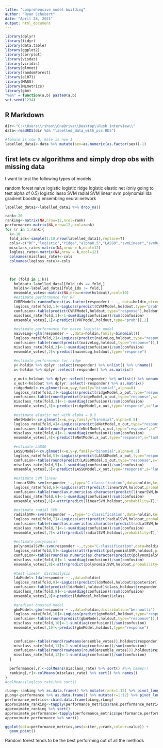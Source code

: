 ---
title: "comprehensive model building"
author: "Ryan Schubert"
date: "April 28, 2021"
output: html_document
---

```{r setup, include=FALSE}
library(dplyr)
library(tidyr)
library(data.table)
library(ggplot2)
library(corrplot)
library(visdat)
library(viridis)
library(glmnet)
library(randomForest)
library(e1071)
library(MASS)
library(MLmetrics)
library(gbm)
"%&%" = function(a,b) paste0(a,b)
set.seed(1234)
```

## R Markdown


```{r cars}
dir<-"C:\\Users\\rshoo\\OneDrive\\Desktop\\Rush Interview\\"
data<-readRDS(dir %&% "labelled_data_with_pcs.RDS")

#female is now 0, male is now 1
labelled_data1<-data %>% mutate(sex=as.numeric(as.factor(sex))-1)
```

## first lets cv algorithms and simply drop obs with missing data

I want to test the following types of models

random forest
naive logistic
logistic ridge
logistic elastic net (only going to test alpha of 0.5)
logistic lasso
SVM radial
SVM linear
svm polynomial
lda
gradient boosting
ensembling
neural network

```{r}
labelled_data1<-labelled_data1 %>% drop_na()

rank<-20
ranking<-matrix(NA,nrow=12,ncol=rank)
performance<-matrix(NA,nrow=12,ncol=rank)
for (r in 1:rank){
  k<-10
  fold_ids<-sample(1:10,nrow(labelled_data1),replace=T)
  cols<-c("RF","logistic","ridge","alpha0.5","LASSO","svmLinear","svmRadial","svmPolynomial","LDA","GBM","ensemble1","ensemble2")
  misclass_rate<-matrix(NA,nrow = k,ncol=12)
  logloss_rate<-matrix(NA,nrow = k,ncol=12)
  colnames(misclass_rate)<-cols
  colnames(logloss_rate)<-cols
  
  
  
  for (fold in 1:k){
    holdout<-labelled_data1[fold_ids == fold,]
    holdin<-labelled_data1[fold_ids != fold,]
    ensemble_votes<-matrix(NA,nrow=nrow(holdout),ncol=10)
    #estimate performance for RF
    CVRFModel<-randomForest(as.factor(responder) ~ ., data=holdin,ntree=500)
    logloss_rate[fold,1]<-LogLoss(predict(CVRFModel,holdout,type="prob")[,2],holdout$responder)
    confusion<-table(predict(CVRFModel,holdout,type="response"),holdout$responder)
    misclass_rate[fold,1]<-1-sum(diag(confusion))/sum(confusion)
    ensemble_votes[,1]<-predict(CVRFModel,holdout,type="prob")[,2]
    
    #estimate performance for naive logistic model
    naiveLog<-glm(responder ~ .,data=holdin,family=binomial())
    logloss_rate[fold,2]<-LogLoss(predict(naiveLog,holdout,type="response"),holdout$responder)
    confusion<-table(round(predict(naiveLog,holdout,type="response")),holdout$responder)
    misclass_rate[fold,2]<-1-sum(diag(confusion))/sum(confusion)
    ensemble_votes[,2]<-predict(naiveLog,holdout,type="response")
    
    #estimate performance for ridge
    y<-holdin %>% dplyr::select(responder) %>% unlist() %>% unname()
    x<-holdin %>% dplyr::select(-responder) %>% as.matrix()
    
    y_out<-holdout %>% dplyr::select(responder) %>% unlist() %>% unname()
    x_out<-holdout %>% dplyr::select(-responder) %>% as.matrix()
    ridgeModel<-cv.glmnet(x=x,y=y,family="binomial",alpha=0)
    logloss_rate[fold,3]<-LogLoss(predict(ridgeModel,x_out,type="response",s="lambda.1se"),y_out)
    confusion<-table(round(predict(ridgeModel,x_out,type="response",s="lambda.1se")),y_out)
    misclass_rate[fold,3]<-1-sum(diag(confusion))/sum(confusion)
    ensemble_votes[,3]<-predict(ridgeModel,x_out,type="response",s="lambda.1se")
    
    #estimate elastic net with alpha = 0.5
    eNetModel<-cv.glmnet(x=x,y=y,family="binomial",alpha=0.5)
    logloss_rate[fold,4]<-LogLoss(predict(eNetModel,x_out,type="response",s="lambda.1se"),y_out)
    confusion<-table(round(predict(eNetModel,x_out,type="response",s="lambda.1se")),y_out)
    misclass_rate[fold,4]<-1-sum(diag(confusion))/sum(confusion)
    ensemble_votes[,4]<-predict(eNetModel,x_out,type="response",s="lambda.1se")
    
    #estimate LASSO
    LASSOModel<-cv.glmnet(x=x,y=y,family="binomial",alpha=0.5)
    logloss_rate[fold,5]<-LogLoss(predict(LASSOModel,x_out,type="response",s="lambda.1se"),y_out)
    confusion<-table(round(predict(LASSOModel,x_out,type="response",s="lambda.1se")),y_out)
    misclass_rate[fold,5]<-1-sum(diag(confusion))/sum(confusion)
    ensemble_votes[,5]<-predict(LASSOModel,x_out,type="response",s="lambda.1se")
    
    #estimate SVM linear
    linearSVM<-svm(responder ~.,type="C-classification",data=holdin,kernel="linear",probability=T)
    logloss_rate[fold,6]<-LogLoss(attr(predict(linearSVM,holdout,probability=T),"probabilities")[,2],holdout$responder)
    confusion<-table(round(as.numeric(as.character(predict(linearSVM,holdout)))),holdout$responder)
    misclass_rate[fold,6]<-1-sum(diag(confusion))/sum(confusion)
    ensemble_votes[,6]<-attr(predict(linearSVM,holdout,probability=T),"probabilities")[,2]
    
    #estimate radial SVM
    radialSVM<-svm(responder ~.,type="C-classification",data=holdin,kernel="radial",probability=T)
    logloss_rate[fold,7]<-LogLoss(attr(predict(radialSVM,holdout,probability=T),"probabilities")[,2],holdout$responder)
    confusion<-table(round(as.numeric(as.character(predict(radialSVM,holdout)))),holdout$responder)
    misclass_rate[fold,7]<-1-sum(diag(confusion))/sum(confusion)
    ensemble_votes[,7]<-attr(predict(radialSVM,holdout,probability=T),"probabilities")[,2]
    
    #estimate polynomial
    polynomialSVM<-svm(responder ~.,type="C-classification",data=holdin,kernel="polynomial",probability=T)
    logloss_rate[fold,8]<-LogLoss(attr(predict(polynomialSVM,holdout,probability=T),"probabilities")[,2],holdout$responder)
    confusion<-table(round(as.numeric(as.character(predict(polynomialSVM,holdout)))),holdout$responder)
    misclass_rate[fold,8]<-1-sum(diag(confusion))/sum(confusion)
    ensemble_votes[,8]<-attr(predict(polynomialSVM,holdout,probability=T),"probabilities")[,2]
    
    #test linear  discanalysis
    ldaModel<-lda(responder ~ .,data=holdin)
    logloss_rate[fold,9]<-LogLoss(predict(ldaModel,holdout)$posterior[,2],holdout$responder)
    confusion<-table(predict(ldaModel,holdout)$class,holdout$responder)
    misclass_rate[fold,9]<-1-sum(diag(confusion))/sum(confusion)
    ensemble_votes[,9]<-predict(ldaModel,holdout)$class
    
    #gradient boosted model 
    gbmModel<-gbm(responder ~ .,data=holdin,distribution="bernoulli") 
    logloss_rate[fold,10]<-LogLoss(predict(gbmModel,holdout,type="response"),holdout$responder)
    confusion<-table(round(predict(gbmModel,holdout,type="response")),holdout$responder)
    misclass_rate[fold,10]<-1-sum(diag(confusion))/sum(confusion)
    ensemble_votes[,10]<-predict(gbmModel,holdout,type="response")
    
    
    confusion<-table(round(rowMeans(ensemble_votes)),holdout$responder)
    misclass_rate[fold,11]<-1-sum(diag(confusion))/sum(confusion)
    confusion<-table(round(rowMeans(round(ensemble_votes))),holdout$responder)
    misclass_rate[fold,12]<-1-sum(diag(confusion))/sum(confusion)
  }
  
  performance[,r]<-colMeans(misclass_rate) %>% sort() #%>% names()
  ranking[,r]<-colMeans(misclass_rate) %>% sort() %>% names()
}
#colMeans(logloss_rate)%>% sort()
```

```{r}
rLong<-ranking %>% as.data.frame() %>% mutate(rank=1:12) %>% pivot_longer(!rank) %>% rename(iter="name") %>% mutate(iter=gsub("V","",iter),iter=as.numeric(iter))
pLong<-performance %>% as.data.frame() %>% mutate(r=1:12) %>% pivot_longer(!r) %>% dplyr::select(-name) %>% rename("performance"="value")
performance_metrics<-cbind.data.frame(pLong,rLong)
approximate_ranking<-tapply(performance_metrics$rank,performance_metrics$value,mean)
approximate_ranking %>% sort()
approximate_performance<-tapply(performance_metrics$performance,performance_metrics$value,mean)
approximate_performance %>% sort()

ggplot(data=performance_metrics,aes(x=iter,y=rank,colour=value)) +
  geom_point()
```
Random forest tends to be the best performing out of all the methods

